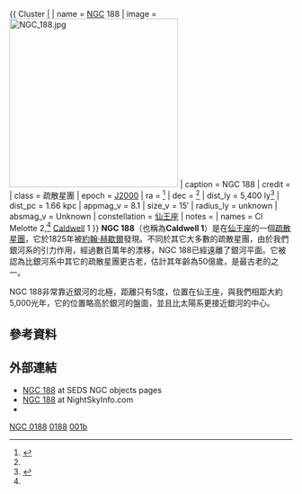 {{ Cluster |
| name = [[NGC天體|NGC]] 188
| image = [[Image:NGC_188.jpg|300px]]
| caption = NGC 188
| credit = 
| class = 疏散星團
| epoch = [[J2000|J2000]]
| ra = {{RA|00|48|26}}<ref name="simbad">{{cite web
  | title=SIMBAD Astronomical Database
  | work=Results for NGC 188
  | url=http://simbad.u-strasbg.fr/Simbad
  | accessdate=2006-12-08
  | archive-date=2019-05-01
  | archive-url=https://web.archive.org/web/20190501023034/http://simbad.u-strasbg.fr/simbad/
  | dead-url=no
  }}</ref>
| dec = {{DEC|+85|15.3}}<ref name="simbad" />
| dist_ly = 5,400 ly<ref>{{cite journal
 | author=Bonatto, C.; Bica, E.; Santos, J. F. C., Jr.
 | title=Spatial dependence of 2MASS luminosity and mass functions in the old open cluster NGC 188
 | journal=Astronomy and Astrophysics | volume=433 | issue=3
 | pages=917–929 
 | doi=10.1051/0004-6361:20041113
 | bibcode=2005A&A...433..917B |date=April 2005}}</ref>
| dist_pc = 1.66 kpc
| appmag_v = 8.1
| size_v = 15′
| radius_ly = unknown
| absmag_v = Unknown
| constellation = [[仙王座|仙王座]]
| notes = 
| names = Cl Melotte 2,<ref name="simbad" /> [[科德韋爾深空天體表|Caldwell]] 1
}}
''' NGC 188'''（也稱為'''Caldwell 1'''）是在[[仙王座|仙王座]]的一個[[疏散星團|疏散星團]]，它於1825年被[[約翰·赫歇爾|約翰·赫歇爾]]發現。不同於其它大多數的疏散星團，由於我們銀河系的引力作用，經過數百萬年的漂移，NGC 188已經遠離了銀河平面。它被認為比銀河系中其它的疏散星團更古老，估計其年齡為50億歲，是最古老的之一。 

NGC 188非常靠近銀河的北極，距離只有5度，位置在仙王座，與我們相距大約5,000光年，它的位置略高於銀河的盤面，並且比太陽系更接近銀河的中心。

== 參考資料 ==
<div class="references-small">
<references/>
</div>

== 外部連結 ==
* [https://web.archive.org/web/20110220195601/http://www.seds.org/messier/xtra/ngc/n0188.html NGC 188] at SEDS NGC objects pages
* [http://www.nightskyinfo.com/archive/ngc188/ NGC 188]{{Wayback|url=http://www.nightskyinfo.com/archive/ngc188/ |date=20101229012210 }} at NightSkyInfo.com
* {{WikiSky}}

{{Sky|00|48|26|+|85|15|18|6677}}

{{模板:科德韦尔天体}}

[[Category:疏散星團|NGC 0188]]
[[Category:仙王座NGC天體|0188]]
[[Category:科德韦尔天体|001b]]

{{star-cluster-stub}}